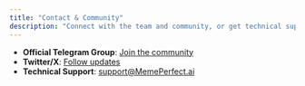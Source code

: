 ```yaml
---
title: "Contact & Community"
description: "Connect with the team and community, or get technical support."
---
```


* **Official Telegram Group**: [Join the community](https://t.me/your_telegram_link)
* **Twitter/X**: [Follow updates](https://x.com/your_profile)
* **Technical Support**: [support@MemePerfect.ai](mailto:support@MemePerfect.ai)


